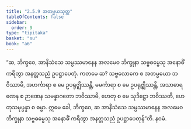 ```yaml
---
title: "2.5.9 အတမ္မယသုတ္တ"
tableOfContents: false
sidebar:
  order: 9
type: "tipitaka"
basket: "su"
book: "a6"
---
```



<DynamicBreadcrumb />

<Division number="104" book="a6" e="ch" v="16" p="386">

<Paragraph number="732" book="a6">
“ဆ, ဘိက္ခဝေ, အာနိသံသေ သမ္ပဿမာနေန အလမေဝ ဘိက္ခုနာ သဗ္ဗဓမ္မေသု အနောဓိံ ကရိတွာ အနတ္တသညံ ဥပဋ္ဌာပေတုံ. ကတမေ ဆ? သဗ္ဗလောကေ စ အတမ္မယော ဘဝိဿာမိ, အဟင်္ကာရာ စ မေ ဥပရုဇ္ဈိဿန္တိ, မမင်္ကာရာ စ မေ ဥပရုဇ္ဈိဿန္တိ, အသာဓာရဏေန စ ဉာဏေန သမန္နာဂတော ဘဝိဿာမိ, ဟေတု စ မေ သုဒိဋ္ဌော ဘဝိဿတိ, ဟေတုသမုပ္ပန္နာ စ ဓမ္မာ. ဣမေ ခေါ, ဘိက္ခဝေ, ဆ အာနိသံသေ သမ္ပဿမာနေန အလမေဝ ဘိက္ခုနာ သဗ္ဗဓမ္မေသု အနောဓိံ ကရိတွာ အနတ္တသညံ ဥပဋ္ဌာပေတုန်”တိ.

</Paragraph>
</Division>

<Paragraph number="733" type="center" book="a6">
နဝမံ.
</Paragraph>